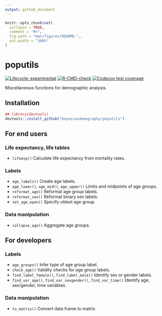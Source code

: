 ```yaml
---
output: github_document
---
```


<!-- README.md is generated from README.Rmd. Please edit that file -->

```r
knitr::opts_chunk$set(
  collapse = TRUE,
  comment = "#>",
  fig.path = "man/figures/README-",
  out.width = "100%"
)
```

# poputils

<!-- badges: start -->
[![Lifecycle: experimental](https://img.shields.io/badge/lifecycle-experimental-orange.svg)](https://lifecycle.r-lib.org/articles/stages.html#experimental)
[![R-CMD-check](https://github.com/bayesiandemography/poputils/actions/workflows/R-CMD-check.yaml/badge.svg)](https://github.com/bayesiandemography/poputils/actions/workflows/R-CMD-check.yaml)
[![Codecov test coverage](https://codecov.io/gh/bayesiandemography/poputils/branch/main/graph/badge.svg)](https://app.codecov.io/gh/bayesiandemography/poputils?branch=main)
<!-- badges: end -->

Miscellaneous functions for demographic analysis.

## Installation

``` r
## library(devtools)
devtools::install_github("bayesiandemography/poputils")
```

## For end users

### Life expectancy, life tables

- `lifeexp()` Calculate life expectancy from mortality rates.

### Labels

- `age_labels()` Create age labels.
- `age_lower()`, `age_mid()`, `age_upper()` Limits and midpoints of age groups.
- `reformat_age()` Reformat age group labels.
- `reformat_sex()` Reformat binary sex labels.
- `set_age_open()` Specify oldest age group.

### Data manipulation

- `collapse_age()` Aggregate age groups.

## For developers

### Labels

- `age_groups()` Infer type of age group label.
- `check_age()` Validity checks for age group labels.
- `find_label_female()`, `find_label_male()` Identify sex or gender labels.
- `find_var_age()`, `find_var_sexgender()`, `find_var_time()` Identify age, sex/gender, time variables.


### Data manipulation

- `to_matrix()` Convert data frame to matrix.


